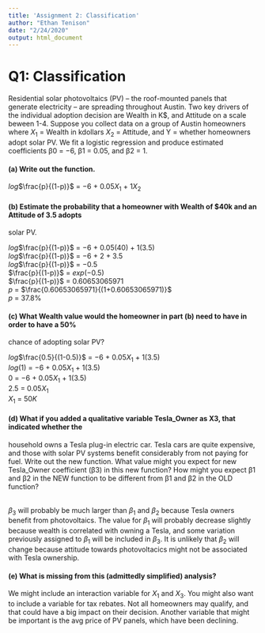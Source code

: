 ```yaml
---
title: 'Assignment 2: Classification'
author: "Ethan Tenison"
date: "2/24/2020"
output: html_document
---
```


# Q1: Classification 

Residential solar photovoltaics (PV) – the roof-mounted panels that generate electricity – are spreading
throughout Austin. Two key drivers of the individual adoption decision are Wealth in K$, and Attitude on
a scale beween 1-4. Suppose you collect data on a group of Austin homeowners where $X_{1}$ = Wealth in
kdollars $X_{2}$ = Attitude, and Y = whether homeowners adopt solar PV. We fit a logistic regression and produce
estimated coefficients β0 = −6, β1 = 0.05, and β2 = 1.<br />


#### (a) Write out the function.


$log$$\frac{p}{(1-p)}$ = $-6$ + $0.05$$X_{1}$ + $1$$X_{2}$

#### (b) Estimate the probability that a homeowner with Wealth of $40k and an Attitude of 3.5 adopts
 solar PV.

$log$$\frac{p}{(1-p)}$ = $-6$ + $0.05$$(40)$ + $1$$(3.5)$  <br />
$log$$\frac{p}{(1-p)}$ = $-6$ + $2$ + $3.5$  <br />
$log$$\frac{p}{(1-p)}$ = $-0.5$   <br />
$\frac{p}{(1-p)}$ = $exp$$(-0.5)$  <br />
$\frac{p}{(1-p)}$ = $0.60653065971$ <br />
$p$ = $\frac{0.60653065971}{(1+0.60653065971)}$ <br />
$p$ = $37.8$%

#### (c) What Wealth value would the homeowner in part (b) need to have in order to have a 50%
 chance of adopting solar PV?

$log$$\frac{0.5}{(1-0.5)}$ = $-6$ + $0.05$$X_{1}$ + $1$$(3.5)$ <br />
$log$$(1)$ = $-6$ + $0.05$$X_{1}$ + $1$$(3.5)$<br />
$0$ = $-6$ + $0.05$$X_{1}$ + $1$$(3.5)$<br />
$2.5$ = $0.05$$X_{1}$<br />
$X_{1}$ = $50K$<br />

#### (d) What if you added a qualitative variable Tesla_Owner as X3, that indicated whether the
 household owns a Tesla plug-in electric car. Tesla cars are quite expensive, and those with solar
 PV systems benefit considerably from not paying for fuel. Write out the new function. What
 value might you expect for new Tesla_Owner coefficient (β3) in this new function? How might
 you expect β1 and β2 in the NEW function to be different from β1 and β2 in the OLD function?
 <br /><br />
 
$\beta_{3}$ will probably be much larger than $\beta_{1}$ and $\beta_{2}$ because Tesla owners benefit from photovoltaics. The value for $\beta_{1}$ will probably decrease slightly because wealth is correlated with owning a Tesla, and some variation previously assigned to $\beta_{1}$ will be included in $\beta_{3}$. It is unlikely that $\beta_{2}$ will change because attitude towards photovoltacics might not be associated with Tesla ownership. 

#### (e) What is missing from this (admittedly simplified) analysis?

We might include an interaction variable for $X_{1}$ and $X_{3}$. You might also want to include a variable for tax rebates. Not all homeowners may qualify, and that could have a big impact on their decision. Another variable that might be important is the avg price of PV panels, which have been declining.    


 
```r

```
